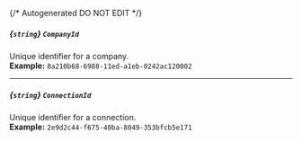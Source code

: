 {/* Autogenerated DO NOT EDIT  */}
##### *{`string`}* `CompanyId`
Unique identifier for a company.
<br/>
**Example:** `8a210b68-6988-11ed-a1eb-0242ac120002`

---
##### *{`string`}* `ConnectionId`
Unique identifier for a connection.
<br/>
**Example:** `2e9d2c44-f675-40ba-8049-353bfcb5e171`


